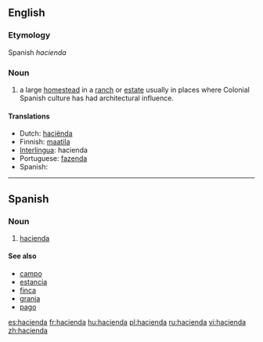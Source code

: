 {{wikipedia|Hacienda}}
==English==

===Etymology===
Spanish ''hacienda''

===Noun===
{{en-noun}}

# a large [[homestead]] in a [[ranch]] or [[estate]] usually in places where Colonial Spanish culture has had architectural influence.

====Translations====
*Dutch: [[haciënda]]
*Finnish: [[maatila]]
*[[Interlingua]]: hacienda
*Portuguese: [[fazenda]] {{f}}
*Spanish: {{t|es|hacienda|f}}

----

==Spanish==

===Noun===
{{es-noun-f}}

# [[hacienda]]

====See also====
*[[campo]] {{m}}
*[[estancia]] {{f}}
*[[finca]] {{f}}
*[[granja]] {{f}}
*[[pago]] {{m}}

[[es:hacienda]]
[[fr:hacienda]]
[[hu:hacienda]]
[[pl:hacienda]]
[[ru:hacienda]]
[[vi:hacienda]]
[[zh:hacienda]]